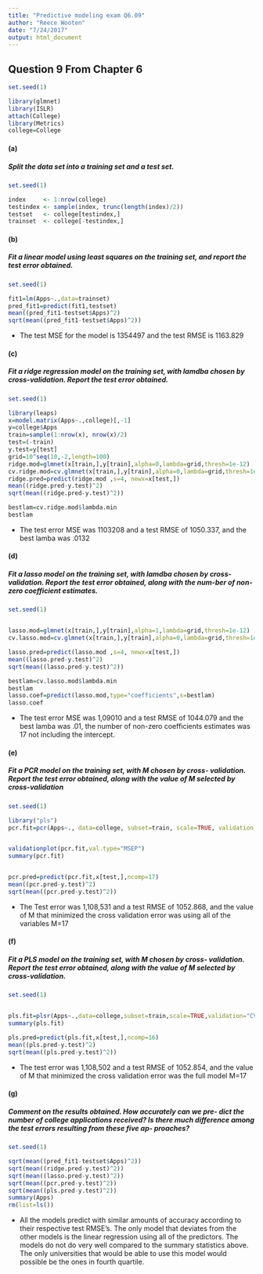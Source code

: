 ```yaml
---
title: "Predictive modeling exam Q6.09"
author: "Reece Wooten"
date: "7/24/2017"
output: html_document
---
```

## Question 9 From Chapter 6
```r
set.seed(1)

library(glmnet)
library(ISLR)
attach(College)
library(Metrics)
college=College
```
#### (a)
##### Split the data set into a training set and a test set.
```r
set.seed(1)

index     <- 1:nrow(college)
testindex <- sample(index, trunc(length(index)/2))
testset   <- college[testindex,]
trainset  <- college[-testindex,]
```
#### (b)
##### Fit a linear model using least squares on the training set, and report the test error obtained.
```r
set.seed(1)

fit1=lm(Apps~.,data=trainset)
pred_fit1=predict(fit1,testset)
mean((pred_fit1-testset$Apps)^2)
sqrt(mean((pred_fit1-testset$Apps)^2))
```
* The test MSE for the model is 1354497 and the test RMSE is 1163.829

#### (c)
##### Fit a ridge regression model on the training set, with lamdba chosen by cross-validation. Report the test error obtained.
```r
set.seed(1)

library(leaps)
x=model.matrix(Apps~.,college)[,-1] 
y=college$Apps
train=sample(1:nrow(x), nrow(x)/2)
test=(-train)
y.test=y[test]
grid=10^seq(10,-2,length=100)
ridge.mod=glmnet(x[train,],y[train],alpha=0,lambda=grid,thresh=1e-12)
cv.ridge.mod=cv.glmnet(x[train,],y[train],alpha=0,lambda=grid,thresh=1e-12)
ridge.pred=predict(ridge.mod ,s=4, newx=x[test,])
mean((ridge.pred-y.test)^2)
sqrt(mean((ridge.pred-y.test)^2))

bestlam=cv.ridge.mod$lambda.min
bestlam
```
* The test error MSE was 1103208 and a test RMSE of 1050.337, and the best lamba was .0132

#### (d)
##### Fit a lasso model on the training set, with lamdba chosen by cross- validation. Report the test error obtained, along with the num-ber of non-zero coefficient estimates.
```r
set.seed(1)


lasso.mod=glmnet(x[train,],y[train],alpha=1,lambda=grid,thresh=1e-12)
cv.lasso.mod=cv.glmnet(x[train,],y[train],alpha=0,lambda=grid,thresh=1e-12)

lasso.pred=predict(lasso.mod ,s=4, newx=x[test,])
mean((lasso.pred-y.test)^2)
sqrt(mean((lasso.pred-y.test)^2))

bestlam=cv.lasso.mod$lambda.min
bestlam
lasso.coef=predict(lasso.mod,type="coefficients",s=bestlam)
lasso.coef
```
* The test error MSE was 1,09010 and a test RMSE of 1044.079 and the best lamba was .01, the number of non-zero coefficients estimates was 17 not including the intercept. 

#### (e) 
##### Fit a PCR model on the training set, with M chosen by cross- validation. Report the test error obtained, along with the value of M selected by cross-validation
```r
set.seed(1)

library("pls")
pcr.fit=pcr(Apps~., data=college, subset=train, scale=TRUE, validation ="CV")


validationplot(pcr.fit,val.type="MSEP")
summary(pcr.fit)


pcr.pred=predict(pcr.fit,x[test,],ncomp=17)
mean((pcr.pred-y.test)^2)
sqrt(mean((pcr.pred-y.test)^2))

```
* The Test error was 1,108,531 and a test RMSE of 1052.868, and the value of M that minimized the cross validation error was using all of the variables M=17

#### (f)
##### Fit a PLS model on the training set, with M chosen by cross- validation. Report the test error obtained, along with the value of M selected by cross-validation.
```r
set.seed(1)


pls.fit=plsr(Apps~.,data=college,subset=train,scale=TRUE,validation="CV")
summary(pls.fit)

pls.pred=predict(pls.fit,x[test,],ncomp=16) 
mean((pls.pred-y.test)^2)
sqrt(mean((pls.pred-y.test)^2))

```
* The test error was 1,108,502 and a test RMSE of 1052.854, and the value of M that minimized the cross validation error was the full model M=17

#### (g) 
##### Comment on the results obtained. How accurately can we pre- dict the number of college applications received? Is there much difference among the test errors resulting from these five ap- proaches?
```r
set.seed(1)

sqrt(mean((pred_fit1-testset$Apps)^2))
sqrt(mean((ridge.pred-y.test)^2))
sqrt(mean((lasso.pred-y.test)^2))
sqrt(mean((pcr.pred-y.test)^2))
sqrt(mean((pls.pred-y.test)^2))
summary(Apps)
rm(list=ls())
```
* All the models predict with similar amounts of accuracy according to their respective test RMSE's. The only model that deviates from the other models is the linear regression using all of the predictors. The models do not do very well compared to the summary statistics above. The only universities that would be able to use this model would possible be the ones in fourth quartile. 


